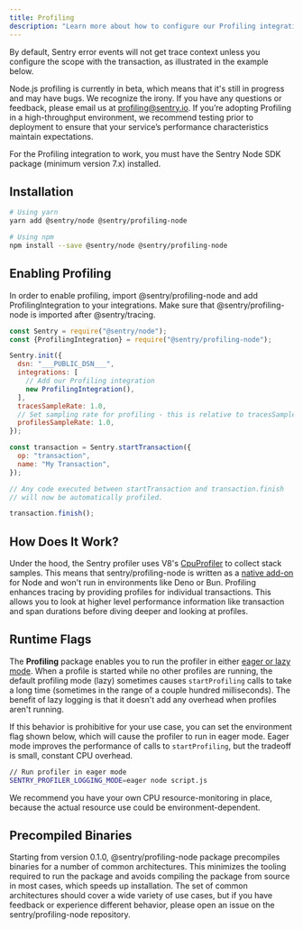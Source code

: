 ```yaml
---
title: Profiling
description: "Learn more about how to configure our Profiling integration and start profiling your code."
---
```


By default, Sentry error events will not get trace context unless you configure the scope with the transaction, as illustrated in the example below.

<Note>

Node.js profiling is currently in beta, which means that it's still in progress and may have bugs. We recognize the irony. If you have any questions or feedback, please email us at [profiling@sentry.io](mailto:profiling@sentry.io). If you’re adopting Profiling in a high-throughput environment, we recommend testing prior to deployment to ensure that your service’s performance characteristics maintain expectations.

</Note>

For the Profiling integration to work, you must have the Sentry Node SDK package (minimum version 7.x) installed.

## Installation


```bash
# Using yarn
yarn add @sentry/node @sentry/profiling-node

# Using npm
npm install --save @sentry/node @sentry/profiling-node
```

## Enabling Profiling
In order to enable profiling, import @sentry/profiling-node and add ProfilingIntegration to your integrations. Make sure that @sentry/profiling-node is imported after @sentry/tracing.

```javascript
const Sentry = require("@sentry/node");
const {ProfilingIntegration} = require("@sentry/profiling-node");

Sentry.init({
  dsn: "___PUBLIC_DSN___",
  integrations: [
    // Add our Profiling integration
    new ProfilingIntegration(),
  ],
  tracesSampleRate: 1.0,
  // Set sampling rate for profiling - this is relative to tracesSampleRate
  profilesSampleRate: 1.0,
});

const transaction = Sentry.startTransaction({
  op: "transaction",
  name: "My Transaction",
});

// Any code executed between startTransaction and transaction.finish
// will now be automatically profiled.

transaction.finish();
```

## How Does It Work?

Under the hood, the Sentry profiler uses V8's [CpuProfiler](https://v8docs.nodesource.com/node-18.2/d2/d34/classv8_1_1_cpu_profiler.html) to collect stack samples. This means that sentry/profiling-node is written as a [native add-on](https://nodejs.org/docs/latest-v18.x/api/addons.html) for Node and won't run in environments like Deno or Bun. Profiling enhances tracing by providing profiles for individual transactions. This allows you to look at higher level performance information like transaction and span durations before diving deeper and looking at profiles.

## Runtime Flags

The **Profiling** package enables you to run the profiler in either [eager or lazy mode](https://v8docs.nodesource.com/node-18.2/d2/dc3/namespacev8.html#a874b4921ddee43bef58d8538e3149374). When a profile is started while no other profiles are running, the default profiling mode (lazy) sometimes causes `startProfiling` calls to take a long time (sometimes in the range of a couple hundred milliseconds). The benefit of lazy logging is that it doesn't add any overhead when profiles aren't running.

If this behavior is prohibitive for your use case, you can set the environment flag shown below, which will cause the profiler to run in eager mode. Eager mode improves the performance of calls to `startProfiling`, but the tradeoff is small, constant CPU overhead.

```bash
// Run profiler in eager mode
SENTRY_PROFILER_LOGGING_MODE=eager node script.js
```

We recommend you have your own CPU resource-monitoring in place, because the actual resource use could be environment-dependent.

## Precompiled Binaries
Starting from version 0.1.0, @sentry/profiling-node package precompiles binaries for a number of common architectures. This minimizes the tooling required to run the package and avoids compiling the package from source in most cases, which speeds up installation. The set of common architectures should cover a wide variety of use cases, but if you have feedback or experience different behavior, please open an issue on the sentry/profiling-node repository.
